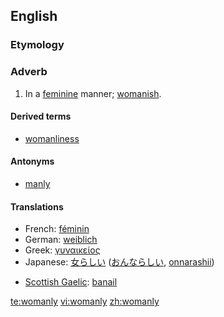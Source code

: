 ==English==

===Etymology===
{{suffix|woman|ly}}

===Adverb===
{{en-adv}}

# In a [[feminine]] manner; [[womanish]].

====Derived terms====
*[[womanliness]]

====Antonyms====
*[[manly]]

====Translations====
{{trans-top|having the characteristics of a woman}}
*French: [[féminin]]
*German: [[weiblich]]
*Greek: [[γυναικείος]]
*Japanese: [[女らしい]] ([[おんならしい]], [[onnarashii]])
{{trans-mid}}
*[[Scottish Gaelic]]: [[banail]]
{{trans-bottom}}

[[te:womanly]]
[[vi:womanly]]
[[zh:womanly]]